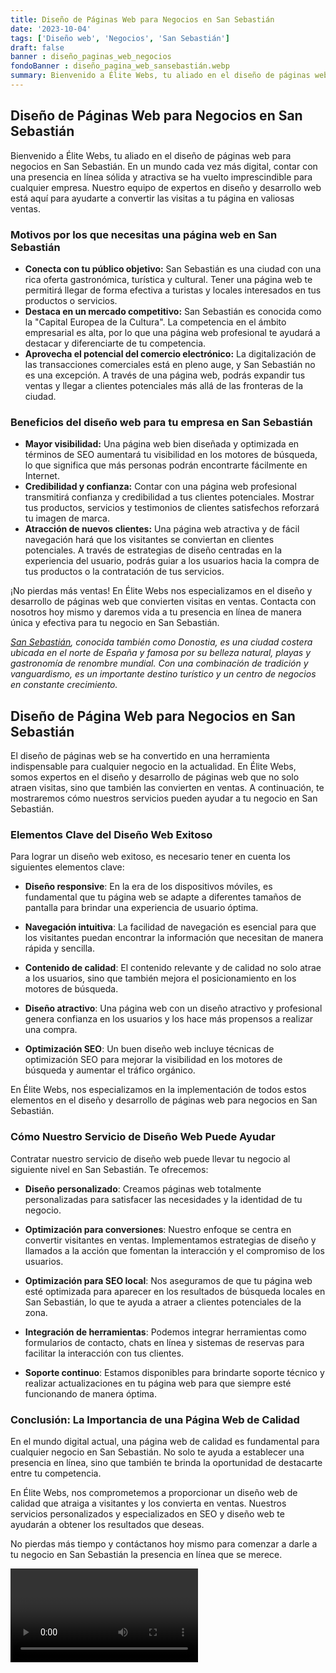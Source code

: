 ```yaml
---
title: Diseño de Páginas Web para Negocios en San Sebastián
date: '2023-10-04'
tags: ['Diseño web', 'Negocios', 'San Sebastián']
draft: false
banner : diseño_paginas_web_negocios
fondoBanner : diseño_pagina_web_sansebastián.webp
summary: Bienvenido a Élite Webs, tu aliado en el diseño de páginas web para negocios en San Sebastián. En un mundo cada vez más digital, contar con una presencia en línea sólida y atractiva se ha vuelto imprescindible para cualquier empresa. Nuestro equipo de expertos en diseño y desarrollo web está aquí para ayudarte a convertir las visitas a tu página en valiosas ventas.
---
```


## Diseño de Páginas Web para Negocios en San Sebastián

Bienvenido a Élite Webs, tu aliado en el diseño de páginas web para negocios en San Sebastián. En un mundo cada vez más digital, contar con una presencia en línea sólida y atractiva se ha vuelto imprescindible para cualquier empresa. Nuestro equipo de expertos en diseño y desarrollo web está aquí para ayudarte a convertir las visitas a tu página en valiosas ventas.

### Motivos por los que necesitas una página web en San Sebastián

- **Conecta con tu público objetivo:** San Sebastián es una ciudad con una rica oferta gastronómica, turística y cultural. Tener una página web te permitirá llegar de forma efectiva a turistas y locales interesados en tus productos o servicios.
- **Destaca en un mercado competitivo:** San Sebastián es conocida como la "Capital Europea de la Cultura". La competencia en el ámbito empresarial es alta, por lo que una página web profesional te ayudará a destacar y diferenciarte de tu competencia.
- **Aprovecha el potencial del comercio electrónico:** La digitalización de las transacciones comerciales está en pleno auge, y San Sebastián no es una excepción. A través de una página web, podrás expandir tus ventas y llegar a clientes potenciales más allá de las fronteras de la ciudad.

### Beneficios del diseño web para tu empresa en San Sebastián

- **Mayor visibilidad:** Una página web bien diseñada y optimizada en términos de SEO aumentará tu visibilidad en los motores de búsqueda, lo que significa que más personas podrán encontrarte fácilmente en Internet.
- **Credibilidad y confianza:** Contar con una página web profesional transmitirá confianza y credibilidad a tus clientes potenciales. Mostrar tus productos, servicios y testimonios de clientes satisfechos reforzará tu imagen de marca.
- **Atracción de nuevos clientes:** Una página web atractiva y de fácil navegación hará que los visitantes se conviertan en clientes potenciales. A través de estrategias de diseño centradas en la experiencia del usuario, podrás guiar a los usuarios hacia la compra de tus productos o la contratación de tus servicios.

¡No pierdas más ventas! En Élite Webs nos especializamos en el diseño y desarrollo de páginas web que convierten visitas en ventas. Contacta con nosotros hoy mismo y daremos vida a tu presencia en línea de manera única y efectiva para tu negocio en San Sebastián.

*[San Sebastián](https://www.sansebastianturismo.com/es/), conocida también como Donostia, es una ciudad costera ubicada en el norte de España y famosa por su belleza natural, playas y gastronomía de renombre mundial. Con una combinación de tradición y vanguardismo, es un importante destino turístico y un centro de negocios en constante crecimiento.*

<GifSeo />

<Cta />

## Diseño de Página Web para Negocios en San Sebastián

El diseño de páginas web se ha convertido en una herramienta indispensable para cualquier negocio en la actualidad. En Élite Webs, somos expertos en el diseño y desarrollo de páginas web que no solo atraen visitas, sino que también las convierten en ventas. A continuación, te mostraremos cómo nuestros servicios pueden ayudar a tu negocio en San Sebastián.

### Elementos Clave del Diseño Web Exitoso

Para lograr un diseño web exitoso, es necesario tener en cuenta los siguientes elementos clave:

- **Diseño responsive**: En la era de los dispositivos móviles, es fundamental que tu página web se adapte a diferentes tamaños de pantalla para brindar una experiencia de usuario óptima.

- **Navegación intuitiva**: La facilidad de navegación es esencial para que los visitantes puedan encontrar la información que necesitan de manera rápida y sencilla.

- **Contenido de calidad**: El contenido relevante y de calidad no solo atrae a los usuarios, sino que también mejora el posicionamiento en los motores de búsqueda.

- **Diseño atractivo**: Una página web con un diseño atractivo y profesional genera confianza en los usuarios y los hace más propensos a realizar una compra.

- **Optimización SEO**: Un buen diseño web incluye técnicas de optimización SEO para mejorar la visibilidad en los motores de búsqueda y aumentar el tráfico orgánico.

En Élite Webs, nos especializamos en la implementación de todos estos elementos en el diseño y desarrollo de páginas web para negocios en San Sebastián.

### Cómo Nuestro Servicio de Diseño Web Puede Ayudar

Contratar nuestro servicio de diseño web puede llevar tu negocio al siguiente nivel en San Sebastián. Te ofrecemos:

- **Diseño personalizado**: Creamos páginas web totalmente personalizadas para satisfacer las necesidades y la identidad de tu negocio.

- **Optimización para conversiones**: Nuestro enfoque se centra en convertir visitantes en ventas. Implementamos estrategias de diseño y llamados a la acción que fomentan la interacción y el compromiso de los usuarios.

- **Optimización para SEO local**: Nos aseguramos de que tu página web esté optimizada para aparecer en los resultados de búsqueda locales en San Sebastián, lo que te ayuda a atraer a clientes potenciales de la zona.

- **Integración de herramientas**: Podemos integrar herramientas como formularios de contacto, chats en línea y sistemas de reservas para facilitar la interacción con tus clientes.

- **Soporte continuo**: Estamos disponibles para brindarte soporte técnico y realizar actualizaciones en tu página web para que siempre esté funcionando de manera óptima.

### Conclusión: La Importancia de una Página Web de Calidad

En el mundo digital actual, una página web de calidad es fundamental para cualquier negocio en San Sebastián. No solo te ayuda a establecer una presencia en línea, sino que también te brinda la oportunidad de destacarte entre tu competencia.

En Élite Webs, nos comprometemos a proporcionar un diseño web de calidad que atraiga a visitantes y los convierta en ventas. Nuestros servicios personalizados y especializados en SEO y diseño web te ayudarán a obtener los resultados que deseas.

No pierdas más tiempo y contáctanos hoy mismo para comenzar a darle a tu negocio en San Sebastián la presencia en línea que se merece.

<Video />

<CtaBot job='Negocios' city='San Sebastián'/>

<Gmaps query='San Sebastián+españa+maps' />